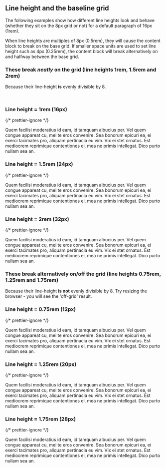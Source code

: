 ## Line height and the baseline grid

The following examples show how different line heights look and behave (whether they sit on the 8px grid or not) for a default paragraph of 16px (1rem).

When line heights are multiples of 8px (0.5rem), they will cause the content block to break on the base grid. If smaller space units are used to set line height such as 4px (0.25rem), the content block will break alternatively on and halfway between the base grid.

### These break _*neatly*_ on the grid (line heights 1rem, 1.5rem and 2rem)

Because their line-height **is** evenly divisible by 8.

<br />

### Line height = 1rem (16px)

<div className="typography-box">
  {/* prettier-ignore */}
  <p className="dnb-p lh-16">Quem facilisi moderatius id eam, id tamquam albucius per. Vel quem congue appareat cu, mei te eros convenire. Sea bonorum epicuri ea, ei exerci tacimates pro, aliquam pertinacia eu vim. Vix ei stet ornatus. Est mediocrem reprimique contentiones ei, mea ne primis intellegat. Dico purto nullam sea an.</p>
</div>

### Line height = 1.5rem (24px)

<div className="typography-box">
  {/* prettier-ignore */}
  <p className="dnb-p lh-24">Quem facilisi moderatius id eam, id tamquam albucius per. Vel quem congue appareat cu, mei te eros convenire. Sea bonorum epicuri ea, ei exerci tacimates pro, aliquam pertinacia eu vim. Vix ei stet ornatus. Est mediocrem reprimique contentiones ei, mea ne primis intellegat. Dico purto nullam sea an.</p>
</div>

### Line height = 2rem (32px)

<div className="typography-box">
  {/* prettier-ignore */}
  <p className="dnb-p lh-32">Quem facilisi moderatius id eam, id tamquam albucius per. Vel quem congue appareat cu, mei te eros convenire. Sea bonorum epicuri ea, ei exerci tacimates pro, aliquam pertinacia eu vim. Vix ei stet ornatus. Est mediocrem reprimique contentiones ei, mea ne primis intellegat. Dico purto nullam sea an.</p>
</div>

### These break alternatively on/off the grid (line heights 0.75rem, 1.25rem and 1.75rem)

Because their line-height **is not** evenly divisible by 8.
Try resizing the browser - you will see the 'off-grid' result.

### Line height = 0.75rem (12px)

<div className="typography-box">
  {/* prettier-ignore */}
  <p className="dnb-p lh-12">Quem facilisi moderatius id eam, id tamquam albucius per. Vel quem congue appareat cu, mei te eros convenire. Sea bonorum epicuri ea, ei exerci tacimates pro, aliquam pertinacia eu vim. Vix ei stet ornatus. Est mediocrem reprimique contentiones ei, mea ne primis intellegat. Dico purto nullam sea an.</p>
</div>

### Line height = 1.25rem (20px)

<div className="typography-box">
  {/* prettier-ignore */}
  <p className="dnb-p lh-20">Quem facilisi moderatius id eam, id tamquam albucius per. Vel quem congue appareat cu, mei te eros convenire. Sea bonorum epicuri ea, ei exerci tacimates pro, aliquam pertinacia eu vim. Vix ei stet ornatus. Est mediocrem reprimique contentiones ei, mea ne primis intellegat. Dico purto nullam sea an.</p>
</div>

### Line height = 1.75rem (28px)

<div className="typography-box">
  {/* prettier-ignore */}
  <p className="dnb-p lh-28">Quem facilisi moderatius id eam, id tamquam albucius per. Vel quem congue appareat cu, mei te eros convenire. Sea bonorum epicuri ea, ei exerci tacimates pro, aliquam pertinacia eu vim. Vix ei stet ornatus. Est mediocrem reprimique contentiones ei, mea ne primis intellegat. Dico purto nullam sea an.</p>
</div>
